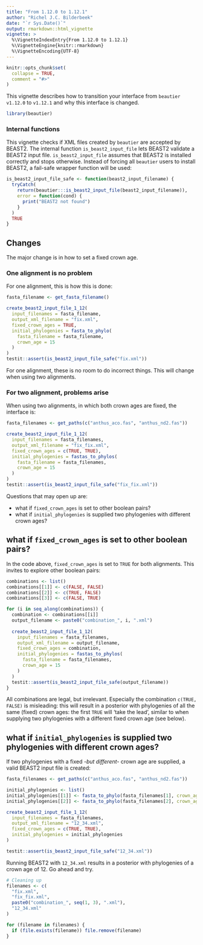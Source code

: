```yaml
---
title: "From 1.12.0 to 1.12.1"
author: "Richel J.C. Bilderbeek"
date: "`r Sys.Date()`"
output: rmarkdown::html_vignette
vignette: >
  %\VignetteIndexEntry{From 1.12.0 to 1.12.1}
  %\VignetteEngine{knitr::rmarkdown}
  %\VignetteEncoding{UTF-8}
---
```


```r
knitr::opts_chunk$set(
  collapse = TRUE,
  comment = "#>"
)
```

This vignette describes how to transition your interface from 
`beautier` `v1.12.0` to `v1.12.1` and why this interface is
changed.

```r
library(beautier)
```

### Internal functions

This vignette checks if XML files created by `beautier` are accepted by BEAST2.
The internal function `is_beast2_input_file` lets BEAST2 validate a BEAST2
input file. `is_beast2_input_file` assumes that BEAST2 is installed correctly 
and stops otherwise. Instead of forcing all `beautier` users to install BEAST2,
a fail-safe wrapper function will be used:

```r
is_beast2_input_file_safe <- function(beast2_input_filename) {
  tryCatch(
    return(beautier:::is_beast2_input_file(beast2_input_filename)),
    error = function(cond) {
      print("BEAST2 not found")
    }
  )
  TRUE
}
```

## Changes

The major change is in how to set a fixed crown age.

### One alignment is no problem

For one alignment, this is how this is done:

```r
fasta_filename <- get_fasta_filename()

create_beast2_input_file_1_12(
  input_filenames = fasta_filename,
  output_xml_filename = "fix.xml",
  fixed_crown_ages = TRUE,
  initial_phylogenies = fasta_to_phylo(
    fasta_filename = fasta_filename,
    crown_age = 15
  )
)
testit::assert(is_beast2_input_file_safe("fix.xml"))
```

For one alignment, these is no room to do incorrect things. This
will change when using two alignments.

### For two alignment, problems arise

When using two alignments, in which both crown ages are fixed, 
the interface is:

```r
fasta_filenames <- get_paths(c("anthus_aco.fas", "anthus_nd2.fas"))

create_beast2_input_file_1_12(
  input_filenames = fasta_filenames,
  output_xml_filename = "fix_fix.xml",
  fixed_crown_ages = c(TRUE, TRUE),
  initial_phylogenies = fastas_to_phylos(
    fasta_filename = fasta_filenames,
    crown_age = 15
  )
)
testit::assert(is_beast2_input_file_safe("fix_fix.xml"))
```

Questions that may open up are:

 * what if `fixed_crown_ages` is set to other boolean pairs?
 * what if `initial_phylogenies` is supplied two phylogenies with different 
   crown ages?
   
## what if `fixed_crown_ages` is set to other boolean pairs?

In the code above, `fixed_crown_ages` is set to `TRUE` for both
alignments. This invites to explore other boolean pairs:

```r
combinations <- list()
combinations[[1]] <- c(FALSE, FALSE)
combinations[[2]] <- c(TRUE, FALSE)
combinations[[3]] <- c(FALSE, TRUE)

for (i in seq_along(combinations)) {
  combination <- combinations[[i]]
  output_filename <- paste0("combination_", i, ".xml")
  
  create_beast2_input_file_1_12(
    input_filenames = fasta_filenames,
    output_xml_filename = output_filename,
    fixed_crown_ages = combination,
    initial_phylogenies = fastas_to_phylos(
      fasta_filename = fasta_filenames,
      crown_age = 15
    )
  )
  testit::assert(is_beast2_input_file_safe(output_filename))
}
```

All combinations are legal, but irrelevant. Especially the 
combination `c(TRUE, FALSE)` is misleading: this will result in
a posterior with phylogenies of all the same (fixed) crown ages:
the first `TRUE` will 'take the lead', similar to when supplying
two phylogenies with a different fixed crown age (see below).

## what if `initial_phylogenies` is supplied two phylogenies with different crown ages?

If two phylogenies with a fixed *-but different-* crown age are supplied,
a valid BEAST2 input file is created:

```r
fasta_filenames <- get_paths(c("anthus_aco.fas", "anthus_nd2.fas"))

initial_phylogenies <- list()
initial_phylogenies[[1]] <- fasta_to_phylo(fasta_filenames[1], crown_age = 12)
initial_phylogenies[[2]] <- fasta_to_phylo(fasta_filenames[2], crown_age = 34)

create_beast2_input_file_1_12(
  input_filenames = fasta_filenames,
  output_xml_filename = "12_34.xml",
  fixed_crown_ages = c(TRUE, TRUE),
  initial_phylogenies = initial_phylogenies
)

testit::assert(is_beast2_input_file_safe("12_34.xml"))
```

Running BEAST2 with `12_34.xml` results in a posterior with phylogenies of a
crown age of 12. Go ahead and try.

```r
# Cleaning up
filenames <- c(
  "fix.xml", 
  "fix_fix.xml", 
  paste0("combination_", seq(1, 3), ".xml"), 
  "12_34.xml"
)

for (filename in filenames) {
  if (file.exists(filename)) file.remove(filename)
}
```

